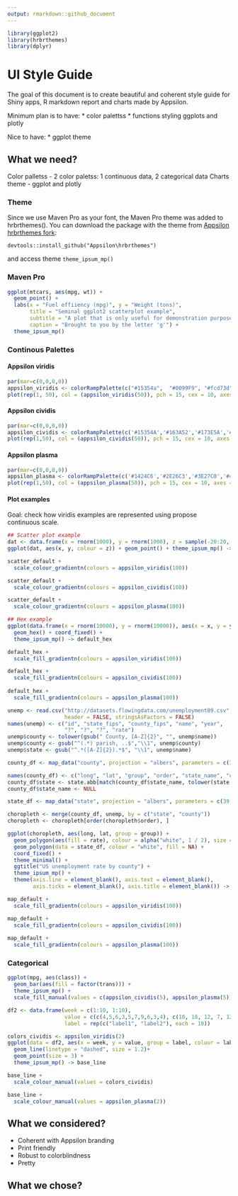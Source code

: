 ```yaml
---
output: rmarkdown::github_document
---
```



```r
library(ggplot2)
library(hrbrthemes)
library(dplyr)
```

# UI Style Guide

The goal of this document is to create beautiful and coherent style guide for Shiny apps, R markdown report and charts made by Appsilon.

Minimum plan is to have:
* color palettss
* functions styling ggplots and plotly

Nice to have:
* ggplot theme

## What we need?

Color palletss - 2 color paletss: 1 continuous data, 2 categorical data
Charts theme - ggplot and plotly

### Theme

Since we use Maven Pro as your font, the Maven Pro theme was added to hrbrthemes(). You can download the package with the theme from [Appsilon hrbrthemes fork](https://github.com/Appsilon/hrbrthemes):

`devtools::install_github("Appsilon\hrbrthemes")`

and access theme `theme_ipsum_mp()`

### Maven Pro

```r
ggplot(mtcars, aes(mpg, wt)) +
  geom_point() +
  labs(x = "Fuel effiiency (mpg)", y = "Weight (tons)",
       title = "Seminal ggplot2 scatterplot example",
       subtitle = "A plot that is only useful for demonstration purposes",
       caption = "Brought to you by the letter 'g'") + 
  theme_ipsum_mp()
```

### Continous Palettes

#### Appsilon viridis

```r
par(mar=c(0,0,0,0))
appsilon_viridis <- colorRampPalette(c("#15354a",  "#0099F9", "#fcd73d"))
plot(rep(1, 50), col = (appsilon_viridis(50)), pch = 15, cex = 10, axes = 0, ann=FALSE, ylim = c(0,1), main = "a")
```

#### Appsilon cividis

```r
par(mar=c(0,0,0,0))
appsilon_cividis <- colorRampPalette(c('#15354A','#163A52','#173E5A','#184362','#19476A','#194C72','#1A517A','#1A5683','#1A5B8C','#1A6094','#1A659D','#1A6AA6','#196FAF','#1874B8','#1779C1','#157ECA','#1384D3','#1089DD','#0C8EE6','#0694EF','#0099F9','#419CF1','#5C9EE9','#6FA1E0','#7EA4D8','#8BA7D0','#97A9C7','#A2ACBF','#ABAFB7','#B4B3AE','#BCB6A5','#C4B99D','#CBBC94','#D2BF8B','#D9C382','#DFC678','#E5C96E','#EBCD63','#F1D058','#F7D44B','#FCD73D'))
plot(rep(1,50), col = (appsilon_cividis(50)), pch = 15, cex = 10, axes = 0, ann=FALSE, ylim = c(0,1))
```

#### Appsilon plasma

```r
par(mar=c(0,0,0,0))
appsilon_plasma <- colorRampPalette(c('#1424C6','#2E26C3','#3E27C0','#4A29BD','#542BBA','#5D2DB7','#6530B4','#6D32B1','#7334AE','#7A37AB','#8039A8','#863CA5','#8B3EA2','#91419F','#96449C','#9B4699','#9F4996','#A44C93','#A84E90','#AD518D','#B15489','#B55786','#B95A83','#BD5D80','#C1607D','#C56379','#C96676','#CD6873','#D16B6F','#D46E6C','#D87168','#DB7465','#DF7761','#E27A5D','#E67E59','#E98155','#ED8451','#F0874D','#F38A48','#F78D43','#FA903E'))
plot(rep(1,50), col = (appsilon_plasma(50)), pch = 15, cex = 10, axes = 0, ann=FALSE, ylim = c(0.99,1))
```

#### Plot examples

Goal: check how viridis examples are represented using propose continuous scale.

```r
## Scatter plot example
dat <- data.frame(x = rnorm(1000), y = rnorm(1000), z = sample(-20:20, 1000, TRUE))
ggplot(dat, aes(x, y, colour = z)) + geom_point() + theme_ipsum_mp() -> scatter_default

scatter_default +
  scale_colour_gradientn(colours = appsilon_viridis(100))

scatter_default +
  scale_colour_gradientn(colours = appsilon_cividis(100))

scatter_default +
  scale_colour_gradientn(colours = appsilon_plasma(100))

## Hex example
ggplot(data.frame(x = rnorm(10000), y = rnorm(10000)), aes(x = x, y = y)) +
  geom_hex() + coord_fixed() +
  theme_ipsum_mp() -> default_hex

default_hex +
  scale_fill_gradientn(colours = appsilon_viridis(100))

default_hex +
  scale_fill_gradientn(colours = appsilon_cividis(100))
  
default_hex +
  scale_fill_gradientn(colours = appsilon_plasma(100))
```

```r
unemp <- read.csv("http://datasets.flowingdata.com/unemployment09.csv",
                  header = FALSE, stringsAsFactors = FALSE)
names(unemp) <- c("id", "state_fips", "county_fips", "name", "year",
                  "?", "?", "?", "rate")
unemp$county <- tolower(gsub(" County, [A-Z]{2}", "", unemp$name))
unemp$county <- gsub("^(.*) parish, ..$","\\1", unemp$county)
unemp$state <- gsub("^.*([A-Z]{2}).*$", "\\1", unemp$name)

county_df <- map_data("county", projection = "albers", parameters = c(39, 45))

names(county_df) <- c("long", "lat", "group", "order", "state_name", "county")
county_df$state <- state.abb[match(county_df$state_name, tolower(state.name))]
county_df$state_name <- NULL

state_df <- map_data("state", projection = "albers", parameters = c(39, 45))

choropleth <- merge(county_df, unemp, by = c("state", "county"))
choropleth <- choropleth[order(choropleth$order), ]

ggplot(choropleth, aes(long, lat, group = group)) +
  geom_polygon(aes(fill = rate), colour = alpha("white", 1 / 2), size = 0.2) +
  geom_polygon(data = state_df, colour = "white", fill = NA) +
  coord_fixed() +
  theme_minimal() +
  ggtitle("US unemployment rate by county") +
  theme_ipsum_mp() +
  theme(axis.line = element_blank(), axis.text = element_blank(),
        axis.ticks = element_blank(), axis.title = element_blank()) -> map_default

map_default +
  scale_fill_gradientn(colours = appsilon_viridis(100))

map_default +
  scale_fill_gradientn(colours = appsilon_cividis(100))
  
map_default +
  scale_fill_gradientn(colours = appsilon_plasma(100))
```


### Categorical

```r

ggplot(mpg, aes(class)) +
  geom_bar(aes(fill = factor(trans))) +
  theme_ipsum_mp() +
  scale_fill_manual(values = c(appsilon_cividis(5), appsilon_plasma(5)), limits = unique(mpg$trans))

df2 <- data.frame(week = c(1:10, 1:10),
                  value = c(c(4,5,6,3,5,7,9,6,3,4), c(10, 18, 12, 7, 12, 9, 9, 7, 14, 16)),
                  label = rep(c("label1", "label2"), each = 10))

colors_cividis <- appsilon_viridis(2)
ggplot(data = df2, aes(x = week, y = value, group = label, colour = label)) +
  geom_line(linetype = "dashed", size = 1.2)+
  geom_point(size = 3) +
  theme_ipsum_mp() -> base_line

base_line +
  scale_colour_manual(values = colors_cividis)

base_line +
  scale_colour_manual(values = appsilon_plasma(2))
```


## What we considered?

* Coherent with Appsilon branding
* Print friendly
* Robust to colorblindness
* Pretty

## What we chose?
